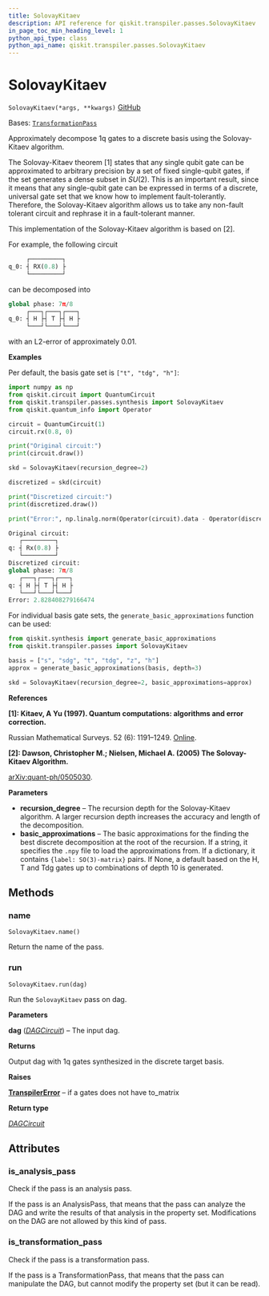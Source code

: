 ```yaml
---
title: SolovayKitaev
description: API reference for qiskit.transpiler.passes.SolovayKitaev
in_page_toc_min_heading_level: 1
python_api_type: class
python_api_name: qiskit.transpiler.passes.SolovayKitaev
---
```


# SolovayKitaev

<span id="qiskit.transpiler.passes.SolovayKitaev" />

`SolovayKitaev(*args, **kwargs)` [GitHub](https://github.com/qiskit/qiskit/tree/stable/0.24/qiskit/transpiler/passes/synthesis/solovay_kitaev_synthesis.py "view source code")

Bases: [`TransformationPass`](qiskit.transpiler.TransformationPass "qiskit.transpiler.basepasses.TransformationPass")

Approximately decompose 1q gates to a discrete basis using the Solovay-Kitaev algorithm.

The Solovay-Kitaev theorem \[1] states that any single qubit gate can be approximated to arbitrary precision by a set of fixed single-qubit gates, if the set generates a dense subset in $SU(2)$. This is an important result, since it means that any single-qubit gate can be expressed in terms of a discrete, universal gate set that we know how to implement fault-tolerantly. Therefore, the Solovay-Kitaev algorithm allows us to take any non-fault tolerant circuit and rephrase it in a fault-tolerant manner.

This implementation of the Solovay-Kitaev algorithm is based on \[2].

For example, the following circuit

```python
     ┌─────────┐
q_0: ┤ RX(0.8) ├
     └─────────┘
```

can be decomposed into

```python
global phase: 7π/8
     ┌───┐┌───┐┌───┐
q_0: ┤ H ├┤ T ├┤ H ├
     └───┘└───┘└───┘
```

with an L2-error of approximately 0.01.

**Examples**

Per default, the basis gate set is `["t", "tdg", "h"]`:

```python
import numpy as np
from qiskit.circuit import QuantumCircuit
from qiskit.transpiler.passes.synthesis import SolovayKitaev
from qiskit.quantum_info import Operator

circuit = QuantumCircuit(1)
circuit.rx(0.8, 0)

print("Original circuit:")
print(circuit.draw())

skd = SolovayKitaev(recursion_degree=2)

discretized = skd(circuit)

print("Discretized circuit:")
print(discretized.draw())

print("Error:", np.linalg.norm(Operator(circuit).data - Operator(discretized).data))
```

```python
Original circuit:
   ┌─────────┐
q: ┤ Rx(0.8) ├
   └─────────┘
Discretized circuit:
global phase: 7π/8
   ┌───┐┌───┐┌───┐
q: ┤ H ├┤ T ├┤ H ├
   └───┘└───┘└───┘
Error: 2.828408279166474
```

For individual basis gate sets, the `generate_basic_approximations` function can be used:

```python
from qiskit.synthesis import generate_basic_approximations
from qiskit.transpiler.passes import SolovayKitaev

basis = ["s", "sdg", "t", "tdg", "z", "h"]
approx = generate_basic_approximations(basis, depth=3)

skd = SolovayKitaev(recursion_degree=2, basic_approximations=approx)
```

**References**

**\[1]: Kitaev, A Yu (1997). Quantum computations: algorithms and error correction.**

Russian Mathematical Surveys. 52 (6): 1191–1249. [Online](https://iopscience.iop.org/article/10.1070/RM1997v052n06ABEH002155).

**\[2]: Dawson, Christopher M.; Nielsen, Michael A. (2005) The Solovay-Kitaev Algorithm.**

[arXiv:quant-ph/0505030](https://arxiv.org/abs/quant-ph/0505030).

**Parameters**

*   **recursion\_degree** – The recursion depth for the Solovay-Kitaev algorithm. A larger recursion depth increases the accuracy and length of the decomposition.
*   **basic\_approximations** – The basic approximations for the finding the best discrete decomposition at the root of the recursion. If a string, it specifies the `.npy` file to load the approximations from. If a dictionary, it contains `{label: SO(3)-matrix}` pairs. If None, a default based on the H, T and Tdg gates up to combinations of depth 10 is generated.

## Methods

<span id="qiskit-transpiler-passes-solovaykitaev-name" />

### name

<span id="qiskit.transpiler.passes.SolovayKitaev.name" />

`SolovayKitaev.name()`

Return the name of the pass.

<span id="qiskit-transpiler-passes-solovaykitaev-run" />

### run

<span id="qiskit.transpiler.passes.SolovayKitaev.run" />

`SolovayKitaev.run(dag)`

Run the `SolovayKitaev` pass on dag.

**Parameters**

**dag** ([*DAGCircuit*](qiskit.dagcircuit.DAGCircuit "qiskit.dagcircuit.dagcircuit.DAGCircuit")) – The input dag.

**Returns**

Output dag with 1q gates synthesized in the discrete target basis.

**Raises**

[**TranspilerError**](qiskit.transpiler.TranspilerError "qiskit.transpiler.TranspilerError") – if a gates does not have to\_matrix

**Return type**

[*DAGCircuit*](qiskit.dagcircuit.DAGCircuit "qiskit.dagcircuit.dagcircuit.DAGCircuit")

## Attributes

<span id="qiskit.transpiler.passes.SolovayKitaev.is_analysis_pass" />

### is\_analysis\_pass

Check if the pass is an analysis pass.

If the pass is an AnalysisPass, that means that the pass can analyze the DAG and write the results of that analysis in the property set. Modifications on the DAG are not allowed by this kind of pass.

<span id="qiskit.transpiler.passes.SolovayKitaev.is_transformation_pass" />

### is\_transformation\_pass

Check if the pass is a transformation pass.

If the pass is a TransformationPass, that means that the pass can manipulate the DAG, but cannot modify the property set (but it can be read).

